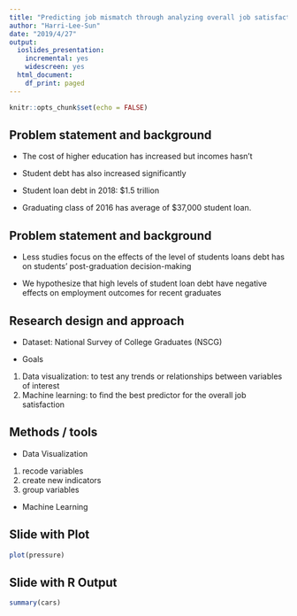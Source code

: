 ```yaml
---
title: "Predicting job mismatch through analyzing overall job satisfaction"
author: "Harri-Lee-Sun"
date: "2019/4/27"
output:
  ioslides_presentation:
    incremental: yes
    widescreen: yes
  html_document:
    df_print: paged
---
```


```r
knitr::opts_chunk$set(echo = FALSE)
```


## Problem statement and background

- The cost of higher education has increased but incomes hasn't

- Student debt has also increased significantly

- Student loan debt in 2018: $1.5 trillion

- Graduating class of 2016 has average of $37,000 student loan.

## Problem statement and background

- Less studies focus on the effects of the level of students loans debt has on students’ post-graduation decision-making

- We hypothesize that high levels of student loan debt have negative effects on employment outcomes for recent graduates

## Research design and approach

- Dataset: National Survey of College Graduates (NSCG)

- Goals
1. Data visualization: to test any trends or relationships between variables of interest
2. Machine learning: to find the best predictor for the overall job satisfaction

## Methods / tools

- Data Visualization 
1. recode variables
2. create new indicators
3. group variables 
- Machine Learning 



## Slide with Plot

```r
plot(pressure)
```



## Slide with R Output

```r
summary(cars)
```


